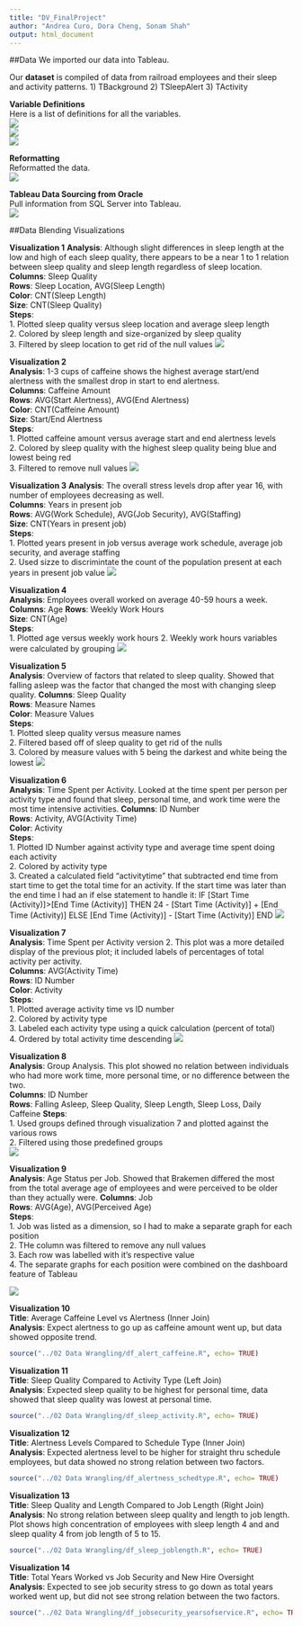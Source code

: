 ```yaml
---
title: "DV_FinalProject"
author: "Andrea Curo, Dora Cheng, Sonam Shah"
output: html_document
---
```


##Data
We imported our data into Tableau.

Our **dataset** is compiled of data from railroad employees and their sleep and activity patterns.
1) TBackground
2) TSleepAlert
3) TActivity

**Variable Definitions**  
Here is a list of definitions for all the variables.  
![](./BackgroundData1.PNG)  
![](./BackgroundData2.PNG)  
![](./BackgroundData3.PNG)  

**Reformatting**   
Reformatted the data.  
![](./Reformatting.PNG)  

**Tableau Data Sourcing from Oracle**  
Pull information from SQL Server into Tableau.  
![](./Tableau.PNG)

##Data Blending Visualizations  

**Visualization 1** 
**Analysis**:  Although slight differences in sleep length at the low and high of each sleep quality, there appears to be a near 1 to 1 relation between sleep quality and sleep length regardless of sleep location.    
**Columns**:  Sleep Quality  
**Rows**: Sleep Location, AVG(Sleep Length)   
**Color**: CNT(Sleep Length)   
**Size**: CNT(Sleep Quality)   
**Steps**:  
1. Plotted sleep quality versus sleep location and average sleep length  
2. Colored by sleep length and size-organized by sleep quality  
3. Filtered by sleep location to get rid of the null values
![](./DataVis1.PNG)

**Visualization 2**   
**Analysis**: 1-3 cups of caffeine shows the highest average start/end alertness with the smallest drop in start to end alertness.    
**Columns**: Caffeine Amount    
**Rows**: AVG(Start Alertness), AVG(End Alertness)   
**Color**: CNT(Caffeine Amount)  
**Size**: Start/End Alertness  
**Steps**:  
1. Plotted caffeine amount versus average start and end alertness levels  
2. Colored by sleep quality with the highest sleep quality being blue and lowest being red  
3. Filtered to remove null values
![](./DataVis2.PNG)

**Visualization 3** 
**Analysis**:  The overall stress levels drop after year 16, with number of employees decreasing as well.   
**Columns**: Years in present job  
**Rows**: AVG(Work Schedule), AVG(Job Security), AVG(Staffing)  
**Size**: CNT(Years in present job)  
**Steps**:  
1. Plotted years present in job versus average work schedule, average job security, and average staffing  
2. Used sizze to discrimintate the count of the population present at each years in present job value
![](./DataVis3.PNG)  

**Visualization 4**    
**Analysis**: Employees overall worked on average 40-59 hours a week.    
**Columns**: Age 
**Rows**: Weekly Work Hours  
**Size**: CNT(Age)  
**Steps**:  
1. Plotted age versus weekly work hours
2. Weekly work hours variables were calculated by grouping
![](./DataVis4.PNG) 

**Visualization 5**    
**Analysis**: Overview of factors that related to sleep quality. Showed that falling asleep was the factor that changed the most with changing sleep quality.
**Columns**: Sleep Quality  
**Rows**: Measure Names  
**Color**: Measure Values  
**Steps**:  
1. Plotted sleep quality versus measure names  
2. Filtered based off of sleep quality to get rid of the nulls  
3. Colored by measure values with 5 being the darkest and white being the lowest
![](./MeasurevsSleep.PNG)

**Visualization 6**    
**Analysis**: Time Spent per Activity. Looked at the time spent per person per activity type and found that sleep, personal time, and work time were the most time intensive activities.
**Columns**: ID Number  
**Rows**: Activity, AVG(Activity Time)  
**Color**: Activity  
**Steps**:  
1. Plotted ID Number against activity type and average time spent doing each activity  
2. Colored by activity type  
3. Created a calculated field "activitytime" that subtracted end time from start time to get the total time for an activity. If the start time was later than the end time I had an if else statement to handle it: IF [Start Time (Activity)]>[End Time (Activity)] THEN 24 - [Start Time (Activity)] + [End Time (Activity)] ELSE [End Time (Activity)] - [Start Time (Activity)] END
![](./ActivityvsTime-1.PNG) 

**Visualization 7**    
**Analysis**: Time Spent per Activity version 2. This plot was a more detailed display of the previous plot; it included labels of percentages of total activity per activity.  
**Columns**: AVG(Activity Time)   
**Rows**: ID Number  
**Color**: Activity  
**Steps**:  
1. Plotted average activity time vs ID number  
2. Colored by activity type  
3. Labeled each activity type using a quick calculation (percent of total)  
4. Ordered by total activity time descending
![](./AtivityvsTime2-1.PNG) 

**Visualization 8**    
**Analysis**: Group Analysis. This plot showed no relation between individuals who had more work time, more personal time, or no difference between the two.  
**Columns**: ID Number  
**Rows**: Falling Asleep, Sleep Quality, Sleep Length, Sleep Loss, Daily Caffeine
**Steps**:  
1. Used groups defined through visualization 7 and plotted against the various rows  
2. Filtered using those predefined groups  
![](./groupanalysis.PNG) 

**Visualization 9**    
**Analysis**: Age Status per Job. Showed that Brakemen differed the most from the total average age of employees and were perceived to be older than they actually were. 
**Columns**: Job  
**Rows**: AVG(Age), AVG(Perceived Age)   
**Steps**:  
1. Job was listed as a dimension, so I had to make a separate graph for each position  
2. THe column was filtered to remove any null values  
3. Each row was labelled with it's respective value  
4. The separate graphs for each position were combined on the dashboard feature of Tableau

![](./JobAge.PNG) 

**Visualization 10**    
**Title**: Average Caffeine Level vs Alertness (Inner Join)    
**Analysis**: Expect alertness to go up as caffeine amount went up, but data showed opposite trend.  

```r
source("../02 Data Wrangling/df_alert_caffeine.R", echo= TRUE)
```

**Visualization 11**    
**Title**: Sleep Quality Compared to Activity Type (Left Join)    
**Analysis**: Expected sleep quality to be highest for personal time, data showed that sleep quality was lowest at personal time.  

```r
source("../02 Data Wrangling/df_sleep_activity.R", echo= TRUE)
```

**Visualization 12**    
**Title**: Alertness Levels Compared to Schedule Type (Inner Join)  
**Analysis**: Expected alertness level to be higher for straight thru schedule employees, but data showed no strong relation between two factors.  

```r
source("../02 Data Wrangling/df_alertness_schedtype.R", echo= TRUE)
```

**Visualization 13**    
**Title**: Sleep Quality and Length Compared to Job Length (Right Join)    
**Analysis**: No strong relation between sleep quality and length to job length. Plot shows high concentration of employees with sleep length 4 and and sleep quality 4 from job length of 5 to 15.  

```r
source("../02 Data Wrangling/df_sleep_joblength.R", echo= TRUE)
```

**Visualization 14**    
**Title**: Total Years Worked vs Job Security and New Hire Oversight    
**Analysis**: Expected to see job security stress to go down as total years worked went up, but did not see strong relation between the two factors.  

```r
source("../02 Data Wrangling/df_jobsecurity_yearsofservice.R", echo= TRUE)
```
 
